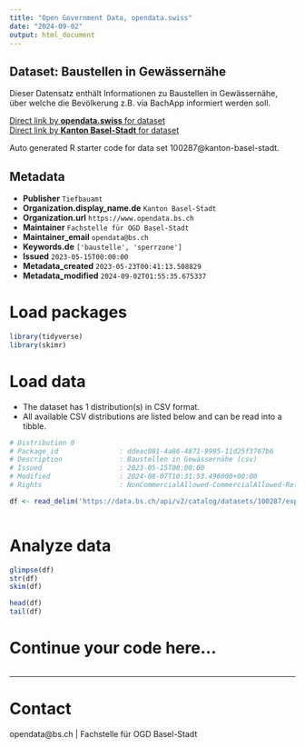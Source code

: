 ```yaml
---
title: "Open Government Data, opendata.swiss"
date: "2024-09-02"
output: html_document
---
```


## Dataset: Baustellen in Gewässernähe

Dieser Datensatz enthält Informationen zu Baustellen in Gewässernähe, über welche die Bevölkerung z.B. via BachApp informiert werden soll. 

[Direct link by **opendata.swiss** for dataset](https://opendata.swiss/de/dataset/baustellen-in-gewassernahe)<br>
[Direct link by **Kanton Basel-Stadt** for dataset](https://data.bs.ch/explore/dataset/100287/)

Auto generated R starter code for data set 100287@kanton-basel-stadt.

## Metadata

- **Publisher** `Tiefbauamt`
- **Organization.display_name.de** `Kanton Basel-Stadt`
- **Organization.url** `https://www.opendata.bs.ch`
- **Maintainer** `Fachstelle für OGD Basel-Stadt`
- **Maintainer_email** `opendata@bs.ch`
- **Keywords.de** `['baustelle', 'sperrzone']`
- **Issued** `2023-05-15T00:00:00`
- **Metadata_created** `2023-05-23T00:41:13.508829`
- **Metadata_modified** `2024-09-02T01:55:35.675337`


# Load packages

```r

library(tidyverse)
library(skimr)

```

# Load data

-   The dataset has 1 distribution(s) in CSV format.
-   All available CSV distributions are listed below and can be read into a tibble.

```r

# Distribution 0
# Package_id               : ddeac081-4a86-4871-9995-11d25f3767b6
# Description              : Baustellen in Gewässernähe (csv)
# Issued                   : 2023-05-15T00:00:00
# Modified                 : 2024-08-07T10:31:53.496000+00:00
# Rights                   : NonCommercialAllowed-CommercialAllowed-ReferenceRequired

df <- read_delim('https://data.bs.ch/api/v2/catalog/datasets/100287/exports/csv?use_labels=true')



```

# Analyze data

```r

glimpse(df)
str(df)
skim(df)

head(df)
tail(df)

```

# Continue your code here...

```r

```

------------------------------------------------------------------------

# Contact

opendata@bs.ch | Fachstelle für OGD Basel-Stadt
